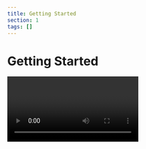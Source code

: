 ```yaml
---
title: Getting Started
section: 1
tags: []
---
```


# Getting Started
<Video image={videoImage} url="https://youtu.be/bXjnKJkiApo"/>

## Prerequisites

To use the Organization Chart component, [yFiles for HTML](https://www.yworks.com/products/yfiles-for-html) is required.
You can evaluate yFiles for 60 days free of charge on [my.yworks.com](https://my.yworks.com/signup?product=YFILES_HTML_EVAL).
See [Licensing](https://docs.yworks.com/react-yfiles-orgchart/introduction/licensing) for more information on this topic.

You can learn how to work with the yFiles npm module in our [Developer’s Guide](https://docs.yworks.com/yfileshtml/#/dguide/yfiles_npm_module). A convenient way of getting access to yFiles is to use the [yFiles Dev Suite](https://www.npmjs.com/package/yfiles-dev-suite).

## Project Setup

1. **Installation**


   In addition to yFiles, the Organization Chart component requires React to be installed in your project.
   If you want to start your project from scratch, we recommend using vite:
   ```
   npm create vite@6.1.1 my-orgchart-app -- --template react-ts
   ```

   Add the yFiles dependency:
   ```
   npm install <yFiles package path>/lib/yfiles-30.0.0+dev.tgz
   ```

   <details>

   <summary>Sample <code>package.json</code> dependencies</summary>
   The resulting package.json dependencies should resemble the following:

   ```json
      "dependencies": {
        "react": "^18.2.0",
        "react-dom": "^18.2.0",
        "@yfiles/yfiles": "./lib/yfiles-30.0.0+dev.tgz"
     }
   ```
   </details>

   Now, the component itself can be installed:
   ```bash
   npm install @yworks/react-yfiles-orgchart
   ```

2. **License**

   Be sure to invoke <TypeLink type="registerLicense" /> before using the Organization Chart React component.
   When evaluating yFiles, the license JSON file is found in the `lib/` folder of the yFiles for HTML evaluation package.
   For licensed users, the license data is provided separately.

   <details>

   <summary>License registration</summary>

   Import or paste your license data and register the license, e.g. in `App.tsx`:

   ```js
   import yFilesLicense from './license.json'

   registerLicense(yFilesLicense)
   ```
   </details>

3. **Stylesheet**

   Make sure to import the CSS stylesheet as well:

   ```js
   import '@yworks/react-yfiles-orgchart/dist/index.css'
   ```

4. **Usage**

   You are now all set to utilize the Organization Chart component with your data!
   See a basic example `App.tsx` below:

   ```tsx
   import {
     CustomOrgChartData,
     OrgChart,
     registerLicense
   } from '@yworks/react-yfiles-orgchart'

   import '@yworks/react-yfiles-orgchart/dist/index.css'

   import yFilesLicense from './license.json'

   registerLicense(yFilesLicense)

   const data = [
     { id: 0, name: 'Eric Joplin', subordinates: [1, 2] },
     { id: 1, name: 'Amy Kain' },
     { id: 2, name: 'David Kerry' }
   ] satisfies CustomOrgChartData<{name: string}>

   function App() {
     return <OrgChart data={data}></OrgChart>
   }

   export default App
   ```

   > **Note:** By default, the <TypeLink type="OrgChart" /> component adjusts its size to match the size of its parent element. Therefore, it is necessary to set the dimensions of the containing element or apply styling directly to the <TypeLink type="OrgChart" /> component. This can be achieved by defining a CSS class or applying inline styles.

## Learn More

Explore the possibilities of visualizing organizational structures with the yFiles Organization Chart Component. For further information about [yFiles for HTML](https://www.yworks.com/yfiles-overview) and our company, please visit [yWorks.com](https://www.yworks.com).

If you are exploring a different use case and require another React component,
please take a look at the available [React components](https://www.yworks.com/yfiles-react-components) powered by yFiles!

For support or feedback, please reach out to [our support team](https://www.yworks.com/products/yfiles/support) or open an issue on GitHub. Happy diagramming!

